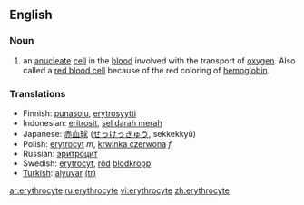 ==English==

===Noun===
{{en-noun}}

# {{cytology}} an [[anucleate]] [[cell]] in the [[blood]] involved with the transport of [[oxygen]].  Also called a [[red blood cell]] because of the red coloring of [[hemoglobin]].

===Translations===
*Finnish: [[punasolu]], [[erytrosyytti]]
*Indonesian: [[eritrosit]], [[sel darah merah]]
*Japanese: [[赤血球]] ([[せっけっきゅう]], sekkekkyū)
*Polish: [[erytrocyt]] ''m'', [[krwinka czerwona]] ''f''
*Russian: [[эритроцит]]
*Swedish: [[erytrocyt]], [[röd]] [[blodkropp]]
*[[Turkish]]: [[alyuvar]] [[:tr:alyuvar|(tr)]]

[[ar:erythrocyte]]
[[ru:erythrocyte]]
[[vi:erythrocyte]]
[[zh:erythrocyte]]
